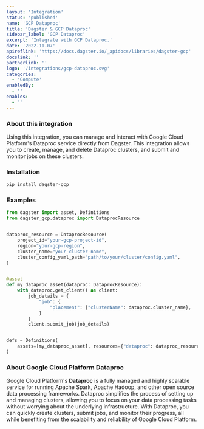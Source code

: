 ```yaml
---
layout: 'Integration'
status: 'published'
name: 'GCP Dataproc'
title: 'Dagster & GCP Dataproc'
sidebar_label: 'GCP Dataproc'
excerpt: 'Integrate with GCP Dataproc.'
date: '2022-11-07'
apireflink: 'https://docs.dagster.io/_apidocs/libraries/dagster-gcp'
docslink: ''
partnerlink: ''
logo: '/integrations/gcp-dataproc.svg'
categories:
  - 'Compute'
enabledBy:
  - ''
enables:
  - ''
---
```


### About this integration

Using this integration, you can manage and interact with Google Cloud Platform's Dataproc service directly from Dagster. This integration allows you to create, manage, and delete Dataproc clusters, and submit and monitor jobs on these clusters.

### Installation

```bash
pip install dagster-gcp
```

### Examples

```python
from dagster import asset, Definitions
from dagster_gcp.dataproc import DataprocResource


dataproc_resource = DataprocResource(
    project_id="your-gcp-project-id",
    region="your-gcp-region",
    cluster_name="your-cluster-name",
    cluster_config_yaml_path="path/to/your/cluster/config.yaml",
)


@asset
def my_dataproc_asset(dataproc: DataprocResource):
    with dataproc.get_client() as client:
        job_details = {
            "job": {
                "placement": {"clusterName": dataproc.cluster_name},
            }
        }
        client.submit_job(job_details)


defs = Definitions(
    assets=[my_dataproc_asset], resources={"dataproc": dataproc_resource}
)
```

### About Google Cloud Platform Dataproc

Google Cloud Platform's **Dataproc** is a fully managed and highly scalable service for running Apache Spark, Apache Hadoop, and other open source data processing frameworks. Dataproc simplifies the process of setting up and managing clusters, allowing you to focus on your data processing tasks without worrying about the underlying infrastructure. With Dataproc, you can quickly create clusters, submit jobs, and monitor their progress, all while benefiting from the scalability and reliability of Google Cloud Platform.
